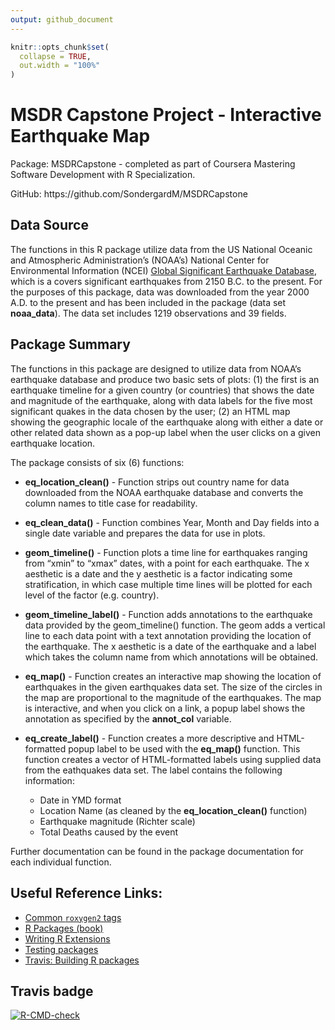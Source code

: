 ```yaml
---
output: github_document
---
```


<!-- README.md is generated from README.Rmd. Please edit that file -->

```r
knitr::opts_chunk$set(
  collapse = TRUE,
  out.width = "100%"
)
```

# MSDR Capstone Project - Interactive Earthquake Map

Package: MSDRCapstone - completed as part of Coursera Mastering Software Development
with R Specialization.

GitHub:  https://github.com/SondergardM/MSDRCapstone

## Data Source

The functions in this R package utilize data from the US National Oceanic and 
Atmospheric Administration's (NOAA's) National Center for Environmental Information
(NCEI) [Global Significant Earthquake Database](https://www.ngdc.noaa.gov/hazard/earthqk.shtml),
which is a covers significant earthquakes from 2150 B.C. to the present.  For the purposes
of this package, data was downloaded from the year 2000 A.D. to the present and has been
included in the package (data set **noaa_data**).  The data set includes 1219 observations and 39 fields.

## Package Summary

The functions in this package are designed to utilize data from NOAA's earthquake 
database and produce two basic sets of plots: (1) the first is an earthquake timeline
for a given country (or countries) that shows the date and magnitude of the earthquake,
along with data labels for the five most significant quakes in the data chosen by
the user; (2) an HTML map showing the geographic locale of the earthquake along with
either a date or other related data shown as a pop-up label when the user clicks on a
given earthquake location.

The package consists of six (6) functions:

* **eq_location_clean()** - Function strips out country name for data downloaded from 
the NOAA earthquake database and converts the column names to title case for readability.

* **eq_clean_data()** - Function combines Year, Month and Day fields into a single date variable
and prepares the data for use in plots.

* **geom_timeline()** - Function plots a time line for earthquakes ranging from "xmin" to "xmax"
 dates, with a point for each earthquake.  The x aesthetic is a date and the y aesthetic is a
 factor indicating some stratification, in which case multiple time lines will be plotted for
 each level of the factor (e.g. country).

* **geom_timeline_label()** - Function adds annotations to the earthquake data provided by the
 geom_timeline() function.  The geom adds a vertical line to each data point with a text annotation
 providing the location of the earthquake. The x aesthetic is a date of the earthquake and a label
 which takes the column name from which annotations will be obtained.

* **eq_map()** - Function creates an interactive map showing the location of earthquakes in the given
 earthquakes data set.  The size of the circles in the map are proportional to the magnitude of
 the earthquakes. The map is interactive, and when you click on a link, a popup label shows the
 annotation as specified by the **annot_col** variable.

* **eq_create_label()** - Function creates a more descriptive and HTML-formatted popup
 label to be used with the **eq_map()** function. This function creates a vector of HTML-formatted
 labels using supplied data from the eathquakes data set.  The label contains the following
 information:

    * Date in YMD format
    * Location Name (as cleaned by the **eq_location_clean()** function)
    * Earthquake magnitude (Richter scale)
    * Total Deaths caused by the event

Further documentation can be found in the package documentation for each individual
function.


## Useful Reference Links:   
* [Common `roxygen2` tags](https://bookdown.org/rdpeng/RProgDA/documentation.html#common-roxygen2-tags)
* [R Packages (book)](https://r-pkgs.org/)
* [Writing R Extensions](https://cran.r-project.org/doc/manuals/R-exts.html#Creating-R-packages)
* [Testing packages](http://r-pkgs.had.co.nz/tests.html)
* [Travis: Building R packages](https://docs.travis-ci.com/user/languages/r/)


## Travis badge
[![R-CMD-check](https://github.com/SondergardM/MSDRCapstone/workflows/R-CMD-check/badge.svg)](https://github.com/SondergardM/MSDRCapstone/actions)

